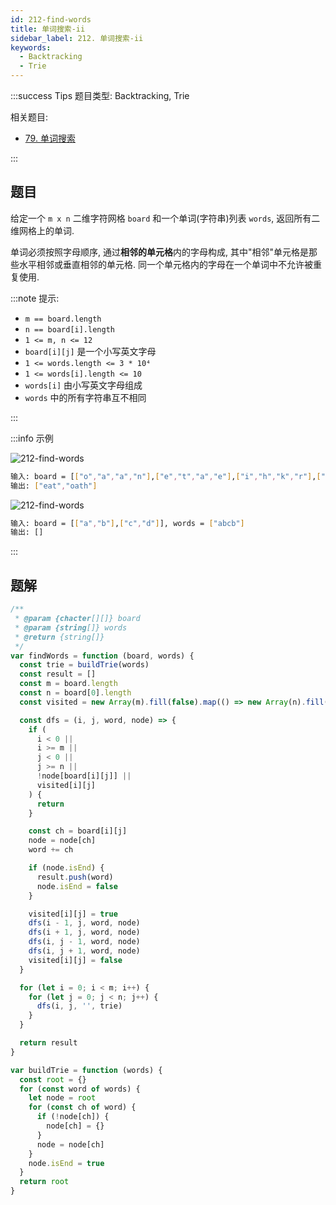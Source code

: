 ```yaml
---
id: 212-find-words
title: 单词搜索-ii
sidebar_label: 212. 单词搜索-ii
keywords:
  - Backtracking
  - Trie
---
```


:::success Tips
题目类型: Backtracking, Trie

相关题目:

- [79. 单词搜索](/leetcode/medium/79-exist)

:::

## 题目

给定一个 `m x n` 二维字符网格 `board` 和一个单词(字符串)列表 `words`, 返回所有二维网格上的单词.

单词必须按照字母顺序, 通过**相邻的单元格**内的字母构成,
其中"相邻"单元格是那些水平相邻或垂直相邻的单元格. 同一个单元格内的字母在一个单词中不允许被重复使用.

:::note 提示:

- `m == board.length`
- `n == board[i].length`
- `1 <= m, n <= 12`
- `board[i][j]` 是一个小写英文字母
- `1 <= words.length <= 3 * 10⁴`
- `1 <= words[i].length <= 10`
- `words[i]` 由小写英文字母组成
- `words` 中的所有字符串互不相同

:::

:::info 示例

![212-find-words](../../static/img/212-find-words-1.jpg)

```bash
输入: board = [["o","a","a","n"],["e","t","a","e"],["i","h","k","r"],["i","f","l","v"]], words = ["oath","pea","eat","rain"]
输出: ["eat","oath"]
```

![212-find-words](../../static/img/212-find-words-2.jpg)

```bash
输入: board = [["a","b"],["c","d"]], words = ["abcb"]
输出: []
```

:::

## 题解

```ts
/**
 * @param {chacter[][]} board
 * @param {string[]} words
 * @return {string[]}
 */
var findWords = function (board, words) {
  const trie = buildTrie(words)
  const result = []
  const m = board.length
  const n = board[0].length
  const visited = new Array(m).fill(false).map(() => new Array(n).fill(false))

  const dfs = (i, j, word, node) => {
    if (
      i < 0 ||
      i >= m ||
      j < 0 ||
      j >= n ||
      !node[board[i][j]] ||
      visited[i][j]
    ) {
      return
    }

    const ch = board[i][j]
    node = node[ch]
    word += ch

    if (node.isEnd) {
      result.push(word)
      node.isEnd = false
    }

    visited[i][j] = true
    dfs(i - 1, j, word, node)
    dfs(i + 1, j, word, node)
    dfs(i, j - 1, word, node)
    dfs(i, j + 1, word, node)
    visited[i][j] = false
  }

  for (let i = 0; i < m; i++) {
    for (let j = 0; j < n; j++) {
      dfs(i, j, '', trie)
    }
  }

  return result
}

var buildTrie = function (words) {
  const root = {}
  for (const word of words) {
    let node = root
    for (const ch of word) {
      if (!node[ch]) {
        node[ch] = {}
      }
      node = node[ch]
    }
    node.isEnd = true
  }
  return root
}
```
